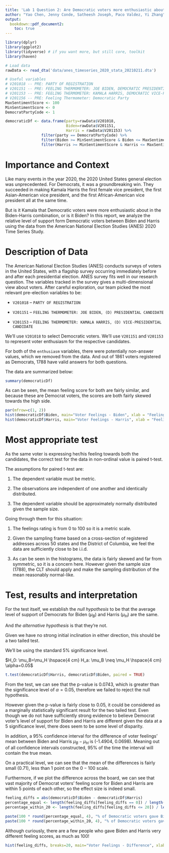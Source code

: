 ```yaml
---
title: 'Lab 1 Question 2: Are Democratic voters more enthusiastic about Joe Biden or Kamala Harris?'
author: "Yao Chen, Jenny Conde, Satheesh Joseph, Paco Valdez, Yi Zhang"
output: 
  bookdown::pdf_document2: 
    toc: true
---
```


\clearpage

```r
library(dplyr)
library(ggplot2) 
library(tidyverse) # if you want more, but still core, toolkit
library(haven)
```


```r
# Load data
rawData <- read_dta('data/anes_timeseries_2020_stata_20210211.dta')

# Useful variables
# V201018 -- PRE: PARTY OF REGISTRATION
# V201151 -- PRE: FEELING THERMOMETER: JOE BIDEN, DEMOCRATIC PRESIDENTIAL CANDIDATE
# V201153 -- PRE: FEELING THERMOMETER: KAMALA HARRIS, DEMOCRATIC VICE-PRESIDENTIAL CANDIDATE
# V201156 -- PRE: Feeling Thermometer: Democratic Party
MaxSentimentScore <- 100
MinSentimentScore <- 0
DemocratPartyCode <- 1

democraticDf <- data.frame(party=rawData$V201018,
                           Biden=rawData$V201151, 
                           Harris = rawData$V201153) %>% 
                filter(party == DemocratPartyCode) %>%
                filter(Biden >= MinSentimentScore & Biden <= MaxSentimentScore) %>%
                filter(Harris >= MinSentimentScore & Harris <= MaxSentimentScore)
```

# Importance and Context
Like many events in the year 2020, the 2020 United States general election was 
unprecedented. For Democrats, it was a groundbreaking win. They succeeded in making
Kamala Harris the first female vice president, the first Asian-American vice president,
and the first African-American vice president all at the same time.

But is it Kamala that Democratic voters were more enthusiastic about in the Biden-Harris
combination, or is it Biden? In this report, we analyze the relative level of support
form Democratic voters between Biden and Harris using the data from the American
National Election Studies (ANES) 2020 Time Series Study.


# Description of Data

The American National Election Studies (ANES) conducts surveys of voters in the 
United States, with a flagship survey occurring immediately before and after 
each presidential election. ANES survey fits well in our research question. The 
variables tracked in the survey gives a multi-dimensional view about voters.
After careful exploration, our team picked the most relevant pre-election variables to be:

- `V201018` -- `PARTY OF REGISTRATION`

- `V201151` -- `FEELING THERMOMETER: JOE BIDEN, (D) PRESIDENTIAL CANDIDATE`

- `V201153` -- `FEELING THERMOMETER: KAMALA HARRIS, (D) VICE-PRESIDENTIAL CANDIDATE`

We'll use `V201018` to select Democratic voters. We'll use `V201151` and `V201153`
to represent voter enthusiasm for the respective candidates.

For both of the `enthusiasm` variables, there were potentially non-answer values,
which we removed from the data. And out of 1861 voters registered as Democrats,
1788 have valid answers for both questions.

The data are summarized below:

``` r
summary(democraticDf)
```

As can be seen, the mean feeling score for both are fairly similar, and because
these are Democrat voters, the scores are both fairly skewed towards the high side.

``` r
par(mfrow=c(1, 2))
hist(democraticDf$Biden, main="Voter Feelings - Biden", xlab = "Feeling Score", ylab = "Number of people", col='blue')
hist(democraticDf$Harris, main="Voter Feelings - Harris", xlab = "Feeling Score", ylab = "Number of people",  col='red')
```


<!-- Our team also verified the credibility of the participant  -->
<!-- feeling to the Party, by cross-checking the participant loyalty to the Democratic -->
<!-- party using the variable V201156. -->


# Most appropriate test 
As the same voter is expressing her/his feeling towards both the candidates, 
the correct test for the data in non-ordinal value is paired t-test.

The assumptions for paired t-test are:

1. The dependent variable must be metric.

2. The observations are independent of one another and identically distributed.

3. The dependent variable should be approximately normally distributed given the sample size.

Going through them for this situation:

1. The feelings rating is from 0 to 100 so it is a metric scale.

2. Given the sampling frame based on a cross-section of registered addresses across 50 states
and the District of Columbia, we feel the data are sufficiently close to be i.i.d.

3. As can be seen in the histograms, the data is fairly skewed and far from symmetric, so it
is a concern here. However given the sample size (1788), the CLT should apply and make the
sampling distribution of the mean reasonably normal-like.

#    Test, results and interpretation
For the test itself, we establish the *null hypothesis* to be that the average level of
support of Democrats for Biden ($\mu_B$) and Harris ($\mu_H$) are the same.

And *the alternative hypothesis* is that they're not.

Given we have no strong initial inclination in either direction, this should be a two tailed test.

We'll be using the standard $5\%$ significance level.

$H_0: \mu_B=\mu_H \hspace{4 cm} H_a: \mu_B \neq \mu_H \hspace{4 cm} \alpha=0.05$

```r
t.test(democraticDf$Harris, democraticDf$Biden, paired = TRUE)
```

From the test, we can see that the p-value is $0.0743$, which is greater than the
significance level of $\alpha = 0.05$, therefore we failed to reject the null hypothesis.

However given the p-value is fairly close to $0.05$, it could be considered as a
marginally statistically significant result for the two tailed test. Even though we do not have sufficiently strong evidence to
believe Democrat voter's level of support for Biden and Harris are different given the data
at a $5%$ significance level, there does seem to be some level of disparity.

In addition, a 95% confidence interval for the difference of voter feelings' mean between Biden and Harris $\mu_B-\mu_H$ is (-1.4904, 0.0698). Meaning out of all confidence intervals constructed, 95% of the time the interval will contain the true mean.

On a practical level, we can see that the mean of the differences is fairly small ($0.71$),
less than 1 point on the $0-100$ scale.

Furthermore, if we plot the difference across the board, we can see that vast majority
of Democrat voters' feeling score for Biden and Harris are within 5 points of each other,
so the effect size is indeed small.

``` r
feeling_diffs = abs(democraticDf$Biden - democraticDf$Harris)
percentage_equal <- length(feeling_diffs[feeling_diffs == 0]) / length(feeling_diffs)
percentage_within_20 <- length(feeling_diffs[feeling_diffs <= 20]) / length(feeling_diffs)

paste(100 * round(percentage_equal, 4), "% of Democratic voters gave Biden and Harris the same score.")
paste(100 * round(percentage_within_20, 4), "% of Democratic voters gave Biden and Harris scores within 20 points.")

```


Although curiously, there are a few people who gave Biden and Harris very different
feeling scores, as much as 100!

``` r
hist(feeling_diffs, breaks=20, main="Voter Feelings - Difference", xlab = "Difference in Feeling Score", ylab = "Number of people")
```






